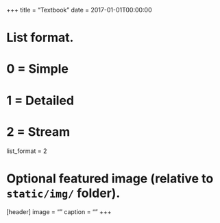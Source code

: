 +++
title = "Textbook"
date = 2017-01-01T00:00:00

# List format.
#   0 = Simple
#   1 = Detailed
#   2 = Stream
list_format = 2

# Optional featured image (relative to `static/img/` folder).
[header]
image = ""
caption = ""
+++
